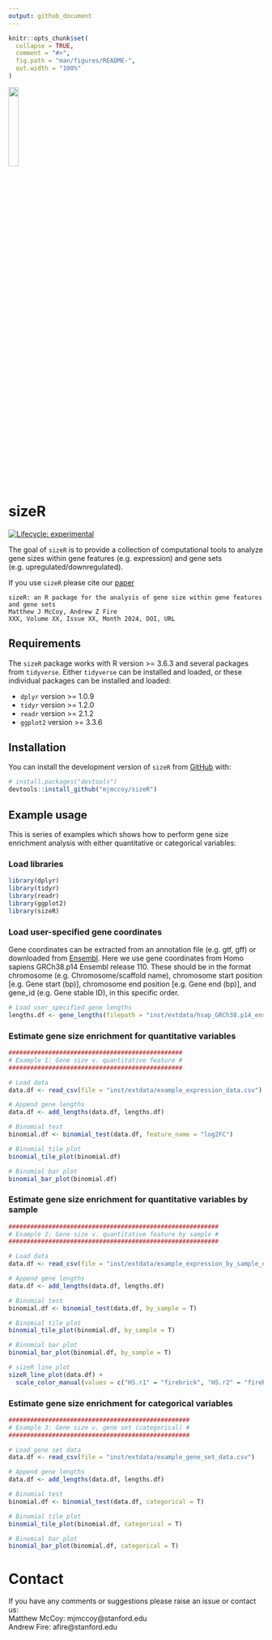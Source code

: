 ```yaml
---
output: github_document
---
```


<!-- README.md is generated from README.Rmd. Please edit that file -->

```r
knitr::opts_chunk$set(
  collapse = TRUE,
  comment = "#>",
  fig.path = "man/figures/README-",
  out.width = "100%"
)
```

<img src="man/figures/README-sizeR_logo.svg" width="20%" />

# sizeR

<!-- badges: start -->
[![Lifecycle: experimental](https://img.shields.io/badge/lifecycle-experimental-orange.svg)](https://lifecycle.r-lib.org/articles/stages.html#experimental)
<!-- badges: end -->

The goal of `sizeR` is to provide a collection of computational tools to analyze gene sizes within gene features (e.g. expression) and gene sets (e.g. upregulated/downregulated).

If you use `sizeR` please cite our [paper]()
```
sizeR: an R package for the analysis of gene size within gene features and gene sets
Matthew J McCoy, Andrew Z Fire
XXX, Volume XX, Issue XX, Month 2024, DOI, URL
```

## Requirements

The `sizeR` package works with R version >= 3.6.3 and several packages from `tidyverse`. Either `tidyverse` can be installed and loaded, or these individual packages can be installed and loaded:

* `dplyr` version >= 1.0.9
* `tidyr` version >= 1.2.0
* `readr` version >= 2.1.2
* `ggplot2` version >= 3.3.6

## Installation

You can install the development version of `sizeR` from [GitHub](https://github.com/) with:

``` r
# install.packages("devtools")
devtools::install_github("mjmccoy/sizeR")
```

## Example usage

This is series of examples which shows how to perform gene size enrichment analysis with either quantitative or categorical variables:

### Load libraries
```r
library(dplyr)
library(tidyr)
library(readr)
library(ggplot2)
library(sizeR)
```

### Load user-specified gene coordinates

Gene coordinates can be extracted from an annotation file (e.g. gtf, gff) or downloaded from [Ensembl](https://www.ensembl.org/biomart/martview). Here we use gene coordinates from Homo sapiens GRCh38.p14 Ensembl release 110. These should be in the format chromosome (e.g. Chromosome/scaffold name), chromosome start position [e.g. Gene start (bp)], chromosome end position [e.g. Gene end (bp)], and gene_id (e.g. Gene stable ID), in this specific order.

```r
# Load user_specified gene lengths
lengths.df <- gene_lengths(filepath = "inst/extdata/hsap_GRCh38.p14_ensembl_release_110_gene_lengths.txt")
```

### Estimate gene size enrichment for quantitative variables
```r
################################################
# Example 1: Gene size v. quantitative feature #
################################################

# Load data
data.df <- read_csv(file = "inst/extdata/example_expression_data.csv")

# Append gene lengths
data.df <- add_lengths(data.df, lengths.df)

# Binomial test
binomial.df <- binomial_test(data.df, feature_name = "log2FC")

# Binomial tile plot
binomial_tile_plot(binomial.df)
```

```r
# Binomial bar plot
binomial_bar_plot(binomial.df)
```

### Estimate gene size enrichment for quantitative variables by sample
```r
##########################################################
# Example 2: Gene size v. quantitative feature by sample #
##########################################################

# Load data
data.df <- read_csv(file = "inst/extdata/example_expression_by_sample_data.csv")

# Append gene lengths
data.df <- add_lengths(data.df, lengths.df)

# Binomial test
binomial.df <- binomial_test(data.df, by_sample = T)

# Binomial tile plot
binomial_tile_plot(binomial.df, by_sample = T)
```

```r
# Binomial bar plot
binomial_bar_plot(binomial.df, by_sample = T)
```

```r
# sizeR line plot
sizeR_line_plot(data.df) +
  scale_color_manual(values = c("HS.r1" = "firebrick", "HS.r2" = "firebrick", "NHS.r1" = "black", "NHS.r2" = "black"))
```

### Estimate gene size enrichment for categorical variables
```r
##################################################
# Example 3: Gene size v. gene set (categorical) #
##################################################

# Load gene set data
data.df <- read_csv(file = "inst/extdata/example_gene_set_data.csv")

# Append gene lengths
data.df <- add_lengths(data.df, lengths.df)

# Binomial test
binomial.df <- binomial_test(data.df, categorical = T)

# Binomial tile plot
binomial_tile_plot(binomial.df, categorical = T)
```

```r
# Binomial bar plot
binomial_bar_plot(binomial.df, categorical = T)
```

# Contact
If you have any comments or suggestions please raise an issue or contact us:\
Matthew McCoy: mjmccoy@stanford.edu\
Andrew Fire: afire@stanford.edu
